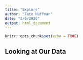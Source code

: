 ```yaml
---
title: "Explore"
author: "Tate Huffman"
date: "3/6/2020"
output: html_document
---
```


```r
knitr::opts_chunk$set(echo = TRUE)
```

## Looking at Our Data

